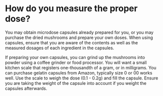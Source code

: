 # How do you measure the proper dose? 

You may obtain microdose capsules already prepared for you, or you may purchase the dried mushrooms and prepare your own doses. When using capsules, ensure that you are aware of the contents as well as the measured dosages of each ingredient in the capsules. 

If preparing your own capsules, you can grind up the mushrooms into powder using a coffee grinder or food processor. You will want a small kitchen scale that registers one-thousandth of a gram, or in milligrams. You can purchase gelatin capsules from Amazon, typically size 0 or 00 works well. Use the scale to weigh the dose (0.1 - 0.2g) and fill the capsule. Ensure you are taking the weight of the capsule into account if you weight the capsules afterwards. 
